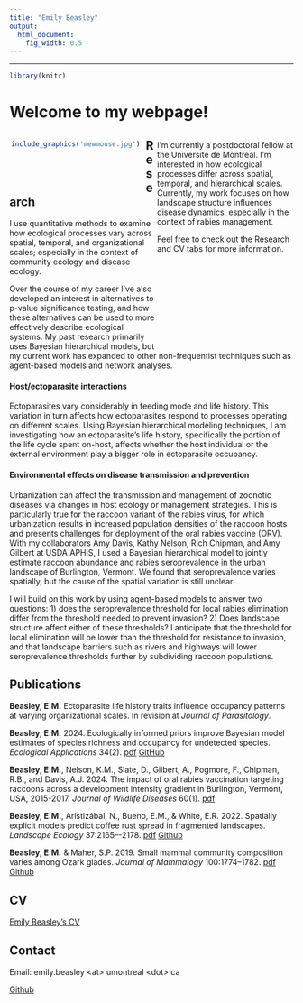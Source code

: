 ```yaml
---
title: "Emily Beasley"
output:
  html_document:
    fig_width: 0.5
---
```


----

```r
library(knitr)
```

# Welcome to my webpage! 
<style>
.column-left{
  float: left;
  width: 48%;
  text-align: center;
}
.column-right{
  float: right;
  width: 48%;
  text-align: left;
}
</style>

<div class = "column-left">
```r
include_graphics('mewmouse.jpg') 
```
<br>
<br>
<br>
</div>

<div class = "column-right">
I’m currently a postdoctoral fellow at the Universit&#233; de Montr&#233;al. I’m interested in how ecological processes differ across spatial, temporal, and hierarchical scales. Currently, my work focuses on how landscape structure influences disease dynamics, especially in the context of rabies management. 
  
Feel free to check out the Research and CV tabs for more information.
<br>
<br>
<br>
<br>
<br>
<br>
<br>
<br>
<br>
<br>
</div>  
  
  
  
## Research  

I use quantitative methods to examine how ecological processes vary across spatial, temporal, and organizational scales; especially in the context of community ecology and disease ecology. 

Over the course of my career I've also developed an interest in alternatives to p-value significance testing, and how these alternatives can be used to more effectively describe ecological systems. My past research primarily uses Bayesian hierarchical models, but my current work has expanded to other non-frequentist techniques such as agent-based models and network analyses. 

#### Host/ectoparasite interactions

Ectoparasites vary considerably in feeding mode and life history. This variation in turn affects how ectoparasites respond to processes operating on different scales. Using Bayesian hierarchical modeling techniques, I am investigating how an ectoparasite's life history, specifically the portion of the life cycle spent on-host, affects whether the host individual or the external environment play a bigger role in ectoparasite occupancy. 

#### Environmental effects on disease transmission and prevention

Urbanization can affect the transmission and management of zoonotic diseases via changes in host ecology or management strategies. This is particularly true for the raccoon variant of the rabies virus, for which urbanization results in increased population densities of the raccoon hosts and presents challenges for deployment of the oral rabies vaccine (ORV). With my collaborators Amy Davis, Kathy Nelson, Rich Chipman, and Amy Gilbert at USDA APHIS, I used a Bayesian hierarchical model to jointly estimate raccoon abundance and rabies seroprevalence in the urban landscape of Burlington, Vermont. We found that seroprevalence varies spatially, but the cause of the spatial variation is still unclear.

I will build on this work by using agent-based models to answer two questions: 1) does the seroprevalence threshold for local rabies elimination differ from the threshold needed to prevent invasion? 2) Does landscape structure affect either of these thresholds? I anticipate that the threshold for local elimination will be lower than the threshold for resistance to invasion, and that landscape barriers such as rivers and highways will lower seroprevalence thresholds further by subdividing raccoon populations.
  
## Publications  

**Beasley, E.M.** Ectoparasite life history traits influence occupancy patterns at varying organizational scales. In revision at *Journal of Parasitology*.  

**Beasley, E.M.** 2024. Ecologically informed priors improve Bayesian model estimates of species richness and occupancy for undetected species. *Ecological Applications* 34(2). [pdf](EAP2024_Beasley.pdf) [GitHub](https://github.com/Beasley015/Beasley2023_Ecologically_informed_priors_undetected_species)

**Beasley, E.M.**, Nelson, K.M., Slate, D., Gilbert, A., Pogmore, F., Chipman, R.B., and Davis, A.J. 2024. The impact of oral rabies vaccination targeting raccoons across a development intensity gradient in Burlington, Vermont, USA, 2015-2017. *Journal of Wildlife Diseases* 60(1). [pdf](Beasley_etal_2023_rabies.pdf)

**Beasley, E.M.**, Aristiz&#225;bal, N., Bueno, E.M., & White, E.R. 2022. Spatially explicit models predict coffee rust spread in fragmented landscapes. *Landscape Ecology* 37:2165–-2178. [pdf](Beasley_etal_2022_coffee_rust.pdf) [Github](https://github.com/Beasley015/QuestCoffeeRustLandscape)

**Beasley, E.M.** & Maher, S.P. 2019. Small mammal community composition varies among Ozark glades. *Journal of Mammalogy* 100:1774--1782. [pdf](BeasleyMaher2019.pdf) [Github](https://github.com/Beasley015/Beasley-Maher2019_Small_Mammal_Community_Ozark)
  
## CV

[Emily Beasley's CV](Beasley_CV.pdf)

## Contact

Email: emily.beasley \<at\> umontreal \<dot\> ca

[Github](https://github.com/beasley015)
